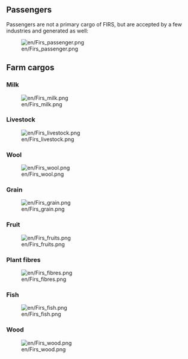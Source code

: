 == Passengers ==
Passengers are not a primary cargo of FIRS, but are accepted by a few industries and generated as well:

[[File:en/Firs passenger.png]]

== Farm cargos ==

=== Milk ===
[[File:en/Firs milk.png]]
=== Livestock ===
[[File:en/Firs livestock.png]]
=== Wool ===
[[File:en/Firs wool.png]]
=== Grain ===
[[File:en/Firs grain.png]]
=== Fruit ===
[[File:en/Firs fruits.png]]

=== Plant fibres ===
[[File:en/Firs fibres.png]]
=== Fish ===
[[File:en/Firs fish.png]]
=== Wood ===
[[File:en/Firs wood.png]]